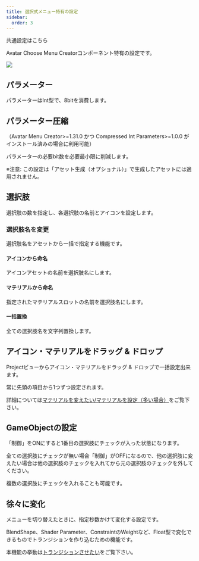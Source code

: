 ```yaml
---
title: 選択式メニュー特有の設定
sidebar:
  order: 3
---
```



共通設定はこちら

<LinkCard title="コンポーネントの共通設定" href="/references/base/" description="全てのメニュータイプで共通の事項です。" />

Avatar Choose Menu Creatorコンポーネント特有の設定です。

![](../../../assets/imgs/amc-component-choose.png)

## パラメーター

パラメーターはInt型で、8bitを消費します。

## パラメーター圧縮

（Avatar Menu Creator>=1.31.0 かつ Compressed Int Parameters>=1.0.0 がインストール済みの場合に利用可能）

パラメーターの必要bit数を必要最小限に削減します。

※注意: この設定は「アセット生成（オプショナル）」で生成したアセットには適用されません。

## 選択肢

選択肢の数を指定し、各選択肢の名前とアイコンを設定します。

### 選択肢名を変更

選択肢名をアセットから一括で指定する機能です。

#### アイコンから命名

アイコンアセットの名前を選択肢名にします。

#### マテリアルから命名

指定されたマテリアルスロットの名前を選択肢名にします。

#### 一括置換

全ての選択肢名を文字列置換します。

## アイコン・マテリアルをドラッグ & ドロップ

Projectビューからアイコン・マテリアルをドラッグ & ドロップで一括設定出来ます。

常に先頭の項目から1つずつ設定されます。

詳細については[マテリアルを変えたい/マテリアルを設定（多い場合）](/usecases/material/#マテリアルを設定多い場合)をご覧下さい。

## GameObjectの設定

「制御」をONにすると1番目の選択肢にチェックが入った状態になります。

全ての選択肢にチェックが無い場合「制御」がOFFになるので、他の選択肢に変えたい場合は他の選択肢のチェックを入れてから元の選択肢のチェックを外してください。

複数の選択肢にチェックを入れることも可能です。

## 徐々に変化

メニューを切り替えたときに、指定秒数かけて変化する設定です。

BlendShape、Shader Parameter、ConstraintのWeightなど、Float型で変化できるものでトランジションを作り込むための機能です。

本機能の挙動は[トランジションさせたい](/usecases/period)をご覧下さい。
